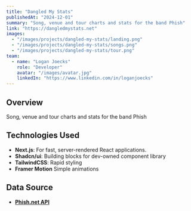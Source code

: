 ```yaml
---
title: "Dangled My Stats"
publishedAt: "2024-12-01"
summary: "Song, venue and tour charts and stats for the band Phish"
link: "https://dangledmystats.net"
images:
  - "/images/projects/dangled-my-stats/landing.png"
  - "/images/projects/dangled-my-stats/songs.png"
  - "/images/projects/dangled-my-stats/tour.png"
team:
  - name: "Logan Joecks"
    role: "Developer"
    avatar: "/images/avatar.jpg"
    linkedIn: "https://www.linkedin.com/in/loganjoecks"
---
```


## Overview

Song, venue and tour charts and stats for the band Phish

## Technologies Used

- **Next.js**: For fast, server-rendered React applications.
- **Shadcn/ui**: Building blocks for dev-owned component library
- **TailwindCSS**: Rapid styling
- **Framer Motion** Simple animations

## Data Source

- **[Phish.net API](https://docs.phish.net/)**
